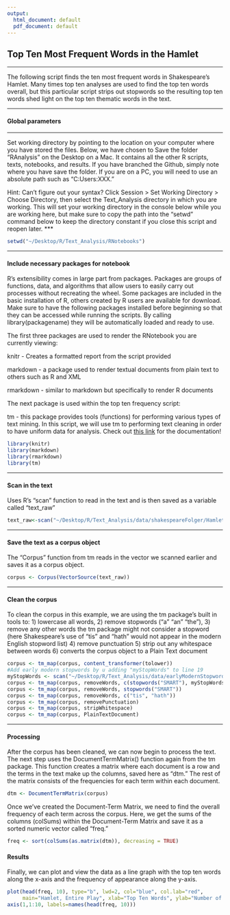 ```yaml
---
output:
  html_document: default
  pdf_document: default
---
```

## Top Ten Most Frequent Words in the Hamlet
***
The following script finds the ten most frequent words in Shakespeare's Hamlet. Many times top ten analyses are used to find the top ten words overall, but this particular script strips out stopwords so the resulting top ten words shed light on the top ten thematic words in the text.

***

#### Global parameters 
***
Set working directory by pointing to the location on your computer where you have stored the files. Below, we have chosen to Save the folder "RAnalysis" on the Desktop on a Mac. It contains all the other R scripts, texts, notebooks, and results. If you have branched the Github, simply note where you have save the folder. If you are on a PC, you will need to use an absolute path such as "C:Users:XXX."

Hint: Can't figure out your syntax? Click Session > Set Working Directory > Choose Directory, then select the Text_Analysis directory in which you are working. This will set your working directory in the console below while you are working here, but make sure to copy the path into the "setwd" command below to keep the directory constant if you close this script and reopen later.
***
```r
setwd("~/Desktop/R/Text_Analysis/RNotebooks")
```

***

#### Include necessary packages for notebook 

R's extensibility comes in large part from packages. Packages are groups of functions, data, and algorithms that allow users to easily carry out processes without recreating the wheel. Some packages are included in the basic installation of R, others created by R users are available for download. Make sure to have the following packages installed before beginning so that they can be accessed while running the scripts. By calling library(packagename) they will be automatically loaded and ready to use.

The first three packages are used to render the RNotebook you are currently viewing:

knitr - Creates a formatted report from the script provided

markdown - a package used to render textual documents from plain text to others such as R and XML

rmarkdown - similar to markdown but specifically to render R documents


The next package is used within the top ten frequency script:

tm - this package provides tools (functions) for performing various types of text mining. In this script, we will use tm to performing text cleaning in order to have uniform data for analysis. Check out [this link](https://cran.r-project.org/web/packages/tm/vignettes/tm.pdf) for the documentation!


```r
library(knitr)
library(markdown)
library(rmarkdown)
library(tm)
```


***

#### Scan in the text

Uses R's "scan" function to read in the text and is then saved as a variable called "text_raw"
```r
text_raw<-scan("~/Desktop/R/Text_Analysis/data/shakespeareFolger/Hamlet.txt", what="character", sep="\n")
```

***

#### Save the text as a corpus object

The "Corpus" function from tm reads in the vector we scanned earlier and saves it as a corpus object.
```r
corpus <- Corpus(VectorSource(text_raw))
```

***

#### Clean the corpus

To clean the corpus in this example, we are using the tm package's built in tools to:
1) lowercase all words, 
2) remove stopwords ("a" "an" "the"), 
3) remove any other words the tm package might not consider a stopword (here Shakespeare's use of "tis" and "hath" would not appear in the modern English stopword list)
4) remove punctuation
5) strip out any whitespace between words 
6) converts the corpus object to a Plain Text document

```r
corpus <- tm_map(corpus, content_transformer(tolower))
#Add early modern stopwords by u adding "myStopWords" to line 19
myStopWords <- scan("~/Desktop/R/Text_Analysis/data/earlyModernStopword.txt", what="character", sep="\n")
corpus <- tm_map(corpus, removeWords, c(stopwords("SMART"), myStopWords))
corpus <- tm_map(corpus, removeWords, stopwords("SMART"))
corpus <- tm_map(corpus, removeWords, c("tis", "hath"))
corpus <- tm_map(corpus, removePunctuation)
corpus <- tm_map(corpus, stripWhitespace)
corpus <- tm_map(corpus, PlainTextDocument)
```

***

#### Processing

After the corpus has been cleaned, we can now begin to process the text. The next step uses the DocumentTermMatrix() function again from the tm package. This function creates a matrix where each document is a row and the terms in the text make up the columns, saved here as "dtm." The rest of the matrix consists of the frequencies for each term within each document.

```r
dtm <- DocumentTermMatrix(corpus)
```

Once we've created the Document-Term Matrix, we need to find the overall frequency of each term across the corpus. Here, we get the sums of the columns (colSums) within the Document-Term Matrix and save it as a sorted numeric vector called "freq."

```r
freq <- sort(colSums(as.matrix(dtm)), decreasing = TRUE)
```

#### Results

Finally, we can plot and view the data as a line graph with the top ten words along the x-axis and the frequency of appearance along the y-axis. 

```r
plot(head(freq, 10), type="b", lwd=2, col="blue", col.lab="red",
     main="Hamlet, Entire Play", xlab="Top Ten Words", ylab="Number of Occurences", xaxt="n",)
axis(1,1:10, labels=names(head(freq, 10)))
```









